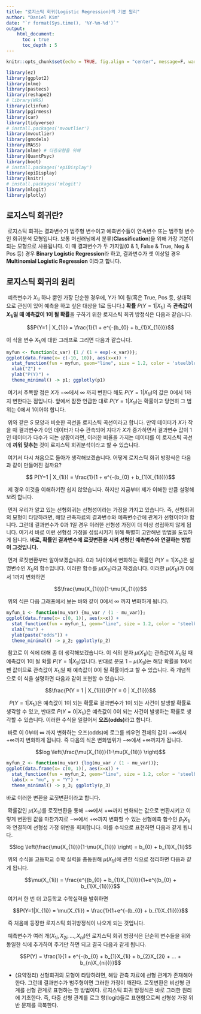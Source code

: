 ```yaml
---
title: "로지스틱 회귀(Logistic Regression)의 기본 원리"
author: "Daniel Kim"
date: "`r format(Sys.time(), '%Y-%m-%d')`"
output: 
    html_document:
      toc : true
      toc_depth : 5
---
```


```r
knitr::opts_chunk$set(echo = TRUE, fig.align = "center", message=F, warning=F, fig.width = 6, fig.height = 4)
```


```r
library(ez)
library(ggplot2)
library(nlme)
library(pastecs)
library(reshape2)
# library(WRS)
library(clinfun)
library(pgirmess)
library(car)
library(tidyverse)
# install.packages('mvoutlier')
library(mvoutlier)
library(gmodels)
library(MASS)
library(nlme) # 다층모형을 위해
library(QuantPsyc)
library(boot)
# install.packages('epiDisplay')
library(epiDisplay)
library(knitr)
# install.packages('mlogit')
library(mlogit)
library(plotly)
```

##  로지스틱 회귀란?

 \ 로지스틱 회귀는 결과변수가 범주형 변수이고 예측변수들이 연속변수 또는 범주형 변수인 회귀분석 모형입니다. 보통 머신러닝에서 분류(**Classification**)을 위해 가장 기본이 되는 모형으로 사용됩니다. 이 때 결과변수가 두 가지일(0 & 1, False & True, Neg & Pos 등) 경우 **Binary Logistic Regression**라 하고, 결과변수가 셋 이상일 경우 **Multinomial Logistic Regression** 이라고 합니다.


## 로지스틱 회귀의 원리

 \ 예측변수가 $X_{1i}$ 하나 뿐인 가장 단순한 경우에, Y가 1이 될(혹은  True, Pos 등, 상대적으로 관심이 있어 예측을 하고 싶은 대상을 1로 둡니다.)  **확률** $P(Y = 1 | X_{1i})$ 즉 **관측값이 $X_{1i}$일 때 예측값이 1이 될 확률**을 구하기 위한 로지스틱 회귀 방정식은 다음과 같습니다.

$$P(Y=1 | X_{1i}) = \frac{1}{1 + e^{-(b_{0} + b_{1}X_{1i})}}$$

이 식을 변수 $X_{1i}$에 대한 그래프로 그리면 다음과 같습니다.

```r
myfun <- function(x_var) {1 / (1 + exp(-x_var))};
ggplot(data.frame(x= c(-10, 10)), aes(x=x)) + 
  stat_function(fun = myfun, geom="line", size = 1.2, color = 'steelblue') + 
  xlab("Z") +
  ylab("P(Y)") +
  theme_minimal() -> p1; ggplotly(p1)
```

 \ 여기서 주목할 점은 $X$가 $- \infty$에서 $\infty$ 까지 변한다 해도 $P(Y=1 | X_{1i})$의 값은 0에서 1까지 변한다는 점입니다. 앞에서 잠깐 언급한 대로 $P(Y=1 | X_{1i})$는 확률이고 당연히 그 범위는 0에서 1이어야 합니다.

 \ 위와 같은 $S$ 모양과 비슷한 곡선을 로지스틱 곡선이라고 합니다. 만약 데이터가 $X$가 작을 때 결과변수가 0인 데이터가 다수 관측되어 지다가 $X$가 증가하면서 결과변수 값이 1인 데이터가 다수가 되는 상황이라면, 이러한 비율을 가지는 데이터를 이 로지스틱 곡선에 **끼워 맞추는** 것이 로지스틱 회귀분석이라고 할 수 있습니다. 
 
 \ 여기서 다시 처음으로 돌아가 생각해보겠습니다. 어떻게 로지스틱 회귀 방정식은 다음과 같이 만들어진 걸까요?
 
 
 $$ P(Y=1 | X_{1i}) = \frac{1}{1 + e^{-(b_{0} + b_{1}X_{1i})}}$$

 \ 제 경우 이것을 이해하기란 쉽지 않았습니다. 하지만 지금부터 제가 이해한 만큼 설명해보려 합니다. 
 
 \ 먼저 우리가 알고 있는 선형회귀는 선형성이라는 가정을 가지고 있습니다. 즉, 선형회귀의 모형이 타당하려면, 해당 관측자료의 결과변수와 예측변수간에 관계가 선형이어야 합니다. 그런데 결과변수가 0과 1일 경우 이러한 선형성 가정이 더 이상 성립하지 않게 됩니다. 여기서 바로 이런 선형성 가정을 성립시키기 위해 특별히 고안해낸 방법을 도입하게 됩니다. **바로, 확률인 결과변수에 로짓변환을 시켜 선형인 예측변수와 연결하는 방법이 그것입니다.**
 
 \ 먼저 로짓변환부터 알아보겠습니다. 0과 1사이에서 변화하는 확률인 $P(Y=1|X_{1i})$은 설명변수인 $X_{1i}$의 함수입니다. 이러한 함수를 $\mu(X_{1i})$라고 하겠습니다. 이러한 $\mu(X_{1i})$가 0에서 1까지 변화하면
 
 $$\frac{\mu(X_{1i})}{1-\mu(X_{1i})}$$
 
 \ 위의 식은 다음 그래프에서 보는 바와 같이 0에서 $\infty$ 까지 변화하게 됩니다.

```r
myfun_1 <- function(mu_var) {mu_var / (1 - mu_var)};
ggplot(data.frame(x= c(0, 1)), aes(x=x)) + 
  stat_function(fun = myfun_1, geom="line", size = 1.2, color = 'steelblue') + 
  xlab("mu") +
  ylab(paste("odds")) +
  theme_minimal() -> p_2; ggplotly(p_2)
```


\ 참고로 이 식에 대해 좀 더 생각해보겠습니다. 이 식의 분자 $\mu(X_{1i})$는 관측값이 $X_{1i}$일 때 예측값이 1이 될 확률   $P(Y = 1 | X_{1i})$입니다. 반대로 분모 $1-\mu(X_{1i})$는 해당 확률을 1에서 뺀 값이므로 관측값이 $X_{1i}$일 때 예측값이 0이 될 확률이라고 할 수 있습니다. 즉 개념적으로 이 식을 설명하면 다음과 같이 표현할 수 있습니다.

$$\frac{P(Y = 1 | X_{1i})}{P(Y = 0 | X_{1i})}$$

\  $P(Y = 1 | X_{1i})$은 예측값이 1이 되는 확률로 결과변수가 1이 되는 사건이 발생할 확률로 생각할 수 있고, 반대로  $P(Y = 0 | X_{1i})$은 예측값이 0이 되는 사건이 발생하는 확률로 생각할 수 있습니다. 이러한 수식을 일컬어서 **오즈(odds)**라고 합니다.

\ 바로 이 0부터  $\infty$ 까지 변화하는 오즈(odds)에 로그를 씌우면 전체의 값이 $-\infty$에서 $+\infty$까지 변화하게 됩니다. 즉 다음의 식은 변화범위가 $-\infty$에서 $+\infty$까지가 됩니다.

 $$log \left(\frac{\mu(X_{1i})}{1-\mu(X_{1i})} \right)$$

```r
myfun_2 <- function(mu_var) {log(mu_var / (1 - mu_var))};
ggplot(data.frame(x= c(0, 1)), aes(x=x)) + 
  stat_function(fun = myfun_2, geom="line", size = 1.2, color = 'steelblue') + 
  labs(x = "mu", y = "Y") +
  theme_minimal() -> p_3; ggplotly(p_3)
```


 바로 이러한 변환을 로짓변환이라고 합니다. 
 
 \ 확률값인 $\mu(X_{1i})$를 로짓변환을 통해 $-\infty$에서 $+\infty$까지 변화되는 값으로 변환시키고 이렇게 변환된 값을 마찬가지로 $-\infty$에서 $+\infty$까지 변화할 수 있는 선형예측 함수인 $\beta_{1} X_{1i}$와 연결하여 선형성 가정 위반을 회피합니다. 이를 수식으로 표현하면 다음과 같게 됩니다.
 
$$log \left(\frac{\mu(X_{1i})}{1-\mu(X_{1i})} \right) = b_{0} + b_{1}X_{1i}$$ 
 
 \ 위의 수식을 고등학교 수학 실력을 총동원해 $\mu(X_{1i})$에 관한 식으로 정리하면 다음과 같게 됩니다.
 
$$\mu(X_{1i}) = \frac{e^{(b_{0} + b_{1}X_{1i})}}{1+e^{(b_{0} + b_{1}X_{1i})}}$$

\ 여기서 한 번 더 고등학교 수학실력을 발휘하면

$$P(Y=1|X_{1i}) = \mu(X_{1i}) = \frac{1}{1+e^{-(b_{0} + b_{1}X_{1i})}}$$

 \ 즉 처음에 등장한 로지스틱 회귀방정식이 나오게 되는 것입니다.

 \ 예측변수가 여러 개($X_{1i}, X_{2i}, ..., X_{ni}$)인 로지스틱 회귀 방정식은 단순히 변수들을 위와 동일한 식에 추가하여 주기만 하면 되고 결국 다음과 같게 됩니다.

$$P(Y) = \frac{1}{1 + e^{-(b_{0} + b_{1}X_{1i} + b_{2}X_{2i} + ... + b_{n}X_{ni})}}$$

- (요약정리) 선형회귀의 모형이 타당하려면, 해당 관측 자료에 선형 관계가 존재해야 한다.  그런데 결과변수가 범주형이면 그러한 가정이 깨진다. 로짓변환은 비선형 관계를 선형 관계로 표현하는 한 방법이다. 로지스틱 회귀 방정식은 바로 그러한 원리에 기초한다. 즉, 다중 선형 관계를 로그 항(logit)들로 표현함으로써 선형성 가정 위반 문제를 극복한다.

